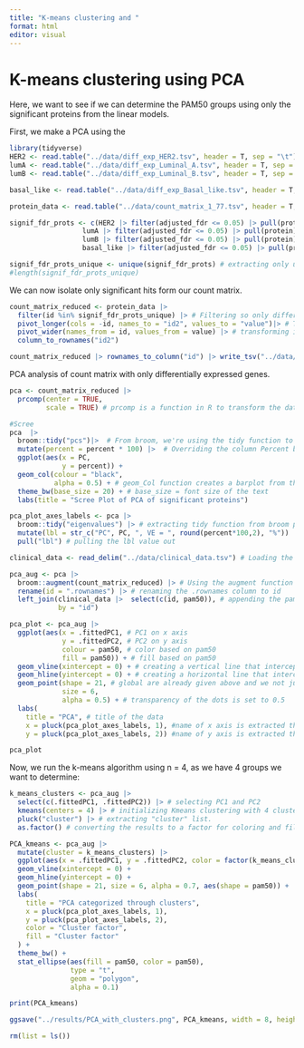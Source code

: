 ```yaml
---
title: "K-means clustering and "
format: html
editor: visual
---
```


# K-means clustering using PCA

Here, we want to see if we can determine the PAM50 groups using only the significant proteins from the linear models.

First, we make a PCA using the

```r

library(tidyverse)
HER2 <- read.table("../data/diff_exp_HER2.tsv", header = T, sep = "\t") #Loading results from differential expression analysis - predicing HER2 condition based on count matrix
lumA <- read.table("../data/diff_exp_Luminal_A.tsv", header = T, sep = "\t") #Loading results from differential expression analysis - predicing luminal A condition based on count matrix
lumB <- read.table("../data/diff_exp_Luminal_B.tsv", header = T, sep = "\t") #Loading results from differential expression analysis - predicing Luminal B condition based on count matrix

basal_like <- read.table("../data/diff_exp_Basal_like.tsv", header = T, sep = "\t") #Loading results from differential expression analysis - predicing Basal like condition based on count matrix

protein_data <- read.table("../data/count_matrix_1_77.tsv", header = T, sep = "\t") # loading the count matrix

signif_fdr_prots <- c(HER2 |> filter(adjusted_fdr <= 0.05) |> pull(protein),
                  lumA |> filter(adjusted_fdr <= 0.05) |> pull(protein), 
                  lumB |> filter(adjusted_fdr <= 0.05) |> pull(protein), 
                  basal_like |> filter(adjusted_fdr <= 0.05) |> pull(protein)) # Extracting only significant hits from differential expression analysis. Significant hits are defined at genes that have an adjusted P-value under 0.05. 

signif_fdr_prots_unique <- unique(signif_fdr_prots) # extracting only unique gene names from significant hits 
#length(signif_fdr_prots_unique)
```

We can now isolate only significant hits form our count matrix.

```r
count_matrix_reduced <- protein_data |>
  filter(id %in% signif_fdr_prots_unique) |> # Filtering so only differential expressed genes are present. 
  pivot_longer(cols = -id, names_to = "id2", values_to = "value")|> # Transforming to pivot_longer
  pivot_wider(names_from = id, values_from = value) |> # transforming it again to pivot_wider. to have the correct structure - gene names as columns and samples as rows
  column_to_rownames("id2")

count_matrix_reduced |> rownames_to_column("id") |> write_tsv("../data/count_matrix_significant_proteins.tsv") # saving results as a tsv file. 

```

PCA analysis of count matrix with only differentially expressed genes.

```r
pca <- count_matrix_reduced |>
  prcomp(center = TRUE,
         scale = TRUE) # prcomp is a function in R to transform the data into principal components. 

#Scree
pca  |>
  broom::tidy("pcs")|>  # From broom, we're using the tidy function to extract the nested list "pcs"
  mutate(percent = percent * 100) |>  # Overriding the column Percent by multiplying current value with 100
  ggplot(aes(x = PC, 
             y = percent)) +
  geom_col(colour = "black",
           alpha = 0.5) + # geom_Col function creates a barplot from the global values X as the princial compoennts and "Y" as the results form Principal components.
  theme_bw(base_size = 20) + # base_size = font size of the text 
  labs(title = "Scree Plot of PCA of significant proteins")

```

```r
pca_plot_axes_labels <- pca |>
  broom::tidy("eigenvalues") |> # extracting tidy function from broom package
  mutate(lbl = str_c("PC", PC, ", VE = ", round(percent*100,2), "%")) |> # Creating a new variable called lbl where values are created by concatenating the principal compoennts and its respective variance into a character string
  pull("lbl") # pulling the lbl value out
```

```r

clinical_data <- read_delim("../data/clinical_data.tsv") # Loading the clinical data.

pca_aug <- pca |>
  broom::augment(count_matrix_reduced) |> # Using the augment function from broom to extend the pca dataset with our count matrix of differentially expressed genes
  rename(id = ".rownames") |> # renaming the .rownames column to id
  left_join(clinical_data |>  select(c(id, pam50)), # appending the pam50 columns from the clinical dataset to the pca dataset, based on id. 
            by = "id") 

pca_plot <- pca_aug |> 
  ggplot(aes(x = .fittedPC1, # PC1 on x axis
             y = .fittedPC2, # PC2 on y axis
             colour = pam50, # color based on pam50 
             fill = pam50)) + # fill based on pam50
  geom_vline(xintercept = 0) + # creating a vertical line that interceps at x = 0
  geom_hline(yintercept = 0) + # creating a horizontal line that intercepts at y = 0
  geom_point(shape = 21, # global are already given above and we not just apply design for the dots 
             size = 6,
             alpha = 0.5) + # transparency of the dots is set to 0.5
  labs(
    title = "PCA", # title of the data
    x = pluck(pca_plot_axes_labels, 1), #name of x axis is extracted through the first value of pca_plot_axes_labels variable
    y = pluck(pca_plot_axes_labels, 2)) #name of y axis is extracted through the second value of pca_plot_axes_labels variable

pca_plot

```

Now, we run the k-means algorithm using n = 4, as we have 4 groups we want to determine:

```r

k_means_clusters <- pca_aug |>
  select(c(.fittedPC1, .fittedPC2)) |> # selecting PC1 and PC2
  kmeans(centers = 4) |> # initializing Kmeans clustering with 4 clusters
  pluck("cluster") |> # extracting "cluster" list.
  as.factor() # converting the results to a factor for coloring and filling of PCA plot. 

```

```r
PCA_kmeans <- pca_aug |>
  mutate(cluster = k_means_clusters) |>
  ggplot(aes(x = .fittedPC1, y = .fittedPC2, color = factor(k_means_clusters), fill = factor(k_means_clusters))) +
  geom_vline(xintercept = 0) +
  geom_hline(yintercept = 0) +
  geom_point(shape = 21, size = 6, alpha = 0.7, aes(shape = pam50)) +
  labs(
    title = "PCA categorized through clusters",
    x = pluck(pca_plot_axes_labels, 1),
    y = pluck(pca_plot_axes_labels, 2),
    color = "Cluster factor",
    fill = "Cluster factor"
  ) +
  theme_bw() + 
  stat_ellipse(aes(fill = pam50, color = pam50), 
               type = "t", 
               geom = "polygon", 
               alpha = 0.1) 

print(PCA_kmeans)

ggsave("../results/PCA_with_clusters.png", PCA_kmeans, width = 8, height = 6, dpi = 300)

```

```r
rm(list = ls())

```
